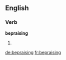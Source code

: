 
==English==

===Verb===
'''bepraising'''

# {{present participle of|bepraise}}

[[de:bepraising]]
[[fr:bepraising]]
